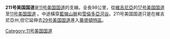 {{Multiple issues|
{{Expand language|1=en|time=2022-02-23T03:52:28+00:00}}
{{Unreferenced|time=2022-02-23T03:52:28+00:00}}
}}
'''211号美国国道'''是[[11号美国国道|11号美国国道]]的支線。全長98公里，從[[維吉尼亞|維吉尼亞]]的[[17号美国国道|17号美国国道]]至[[11号美国国道|11号美国国道]] 。中途橫穿[[藍嶺山脈|藍嶺山脈]]和[[雪倫多亞河谷|雪倫多亞河谷]]。211号美国国道只是在維吉尼亞州,但它延伸去[[29号美国国道|29号美国国道]]進入[[華盛頓特區|華盛頓特區]]。

[[Category:11号美国国道|Category:11号美国国道]]